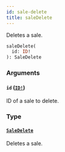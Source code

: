 ```yaml
---
id: sale-delete
title: saleDelete
---
```


Deletes a sale.

```graphql
saleDelete(
  id: ID!
): SaleDelete

```

### Arguments

#### `id` ([`ID!`](/api-reference/scalars/id.mdx))

ID of a sale to delete.

### Type

#### [`SaleDelete`](/api-reference/objects/sale-delete.mdx)

Deletes a sale.
